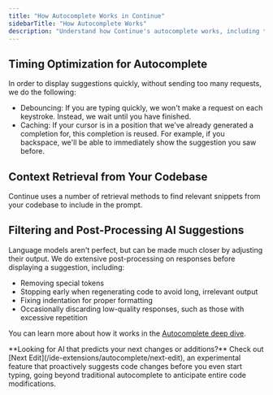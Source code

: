 ```yaml
---
title: "How Autocomplete Works in Continue"
sidebarTitle: "How Autocomplete Works"
description: "Understand how Continue's autocomplete works, including timing optimization, context retrieval from your codebase, and filtering to improve AI code suggestions."
---
```


## Timing Optimization for Autocomplete

In order to display suggestions quickly, without sending too many requests, we do the following:

- Debouncing: If you are typing quickly, we won't make a request on each keystroke. Instead, we wait until you have finished.
- Caching: If your cursor is in a position that we've already generated a completion for, this completion is reused. For example, if you backspace, we'll be able to immediately show the suggestion you saw before.

## Context Retrieval from Your Codebase

Continue uses a number of retrieval methods to find relevant snippets from your codebase to include in the prompt.

## Filtering and Post-Processing AI Suggestions

Language models aren't perfect, but can be made much closer by adjusting their output. We do extensive post-processing on responses before displaying a suggestion, including:

- Removing special tokens
- Stopping early when regenerating code to avoid long, irrelevant output
- Fixing indentation for proper formatting
- Occasionally discarding low-quality responses, such as those with excessive repetition

You can learn more about how it works in the [Autocomplete deep dive](/customize/models#autocomplete).

<Info>
  **Looking for AI that predicts your next changes or additions?** Check out
  [Next Edit](/ide-extensions/autocomplete/next-edit), an experimental feature that
  proactively suggests code changes before you even start typing, going beyond
  traditional autocomplete to anticipate entire code modifications.
</Info>
